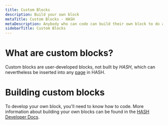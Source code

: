```yaml
---
title: Custom Blocks
description: Build your own block
metaTitle: Custom Blocks - HASH
metaDescription: Anybody who can code can build their own block to do absolutely anything in HASH
sidebarTitle: Custom Blocks
---
```


# What are custom blocks?

Custom blocks are user-developed blocks, not built by _HASH_, which can nevertheless be inserted into any [page](/guide/pages) in HASH.

# Building custom blocks

To develop your own block, you'll need to know how to code. More information about building your own blocks can be found in the [HASH Developer Docs](https://hash.dev/docs/blocks).

